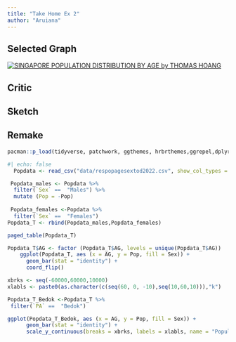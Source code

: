 ```yaml
---
title: "Take Home Ex 2"
author: "Aruiana"
---
```


## Selected Graph

[![SINGAPORE POPULATION DISTRIBUTION BY AGE by THOMAS HOANG](images/Dashboard%203.png)](https://public.tableau.com/app/profile/thomas.hoang8154/viz/takehome1_16740523080150/Dashboard3)

## Critic

## Sketch

## Remake

```r
pacman::p_load(tidyverse, patchwork, ggthemes, hrbrthemes,ggrepel,dplyr,prettyR) 

#| echo: false
  Popdata <- read_csv("data/respopagesextod2022.csv", show_col_types = FALSE)

 Popdata_males <- Popdata %>%
  filter(`Sex` ==  "Males") %>%
  mutate (Pop = -Pop)
 
 Popdata_females <-Popdata %>%
  filter(`Sex` ==  "Females") 
Popdata_T <- rbind(Popdata_males,Popdata_females)

paged_table(Popdata_T)
```

```r
Popdata_T$AG <- factor (Popdata_T$AG, levels = unique(Popdata_T$AG)) 
    ggplot(Popdata_T, aes (x = AG, y = Pop, fill = Sex)) +
      geom_bar(stat = "identity") +
      coord_flip()
```

```r
xbrks <- seq(-60000,60000,10000)
xlabls <- paste0(as.character(c(seq(60, 0, -10),seq(10,60,10))),"k")
```

```r
Popdata_T_Bedok <-Popdata_T %>% 
 filter(`PA` ==  "Bedok") 

ggplot(Popdata_T_Bedok, aes (x = AG, y = Pop, fill = Sex)) +
      geom_bar(stat = "identity") +
      scale_y_continuous(breaks = xbrks, labels = xlabls, name = "Population Size")+  xlab("Age Groups") + coord_flip() + theme_bw()
```
